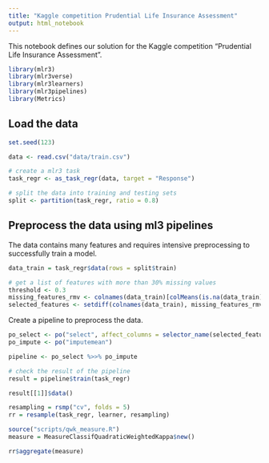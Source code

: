 ```yaml
---
title: "Kaggle competition Prudential Life Insurance Assessment"
output: html_notebook
---
```


This notebook defines our solution for the Kaggle competition "Prudential Life Insurance Assessment".

```r
library(mlr3)
library(mlr3verse)
library(mlr3learners)
library(mlr3pipelines)
library(Metrics)
```

## Load the data

```r
set.seed(123)

data <- read.csv("data/train.csv")

# create a mlr3 task
task_regr <- as_task_regr(data, target = "Response")

# split the data into training and testing sets
split <- partition(task_regr, ratio = 0.8)
```

## Preprocess the data using ml3 pipelines

The data contains many features and requires intensive preprocessing to successfully train a model.

```r
data_train = task_regr$data(rows = split$train)

# get a list of features with more than 30% missing values
threshold <- 0.3
missing_features_rmv <- colnames(data_train)[colMeans(is.na(data_train)) > threshold]
selected_features <- setdiff(colnames(data_train), missing_features_rmv)
```

Create a pipeline to preprocess the data.

```r
po_select <- po("select", affect_columns = selector_name(selected_features))
po_impute <- po("imputemean")
```


```r
pipeline <- po_select %>>% po_impute
```


```r
# check the result of the pipeline
result = pipeline$train(task_regr)

result[[1]]$data()
```


```r
resampling = rsmp("cv", folds = 5)
rr = resample(task_regr, learner, resampling)

source("scripts/qwk_measure.R")
measure = MeasureClassifQuadraticWeightedKappa$new()

rr$aggregate(measure)
```
